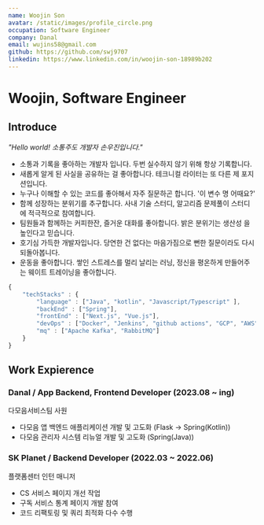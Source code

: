 ```yaml
---
name: Woojin Son
avatar: /static/images/profile_circle.png
occupation: Software Engineer
company: Danal
email: wujins58@gmail.com
github: https://github.com/swj9707
linkedin: https://www.linkedin.com/in/woojin-son-18989b202
---
```


# Woojin, Software Engineer

## Introduce

_"Hello world! 소통주도 개발자 손우진입니다."_

- 소통과 기록을 좋아하는 개발자 입니다. 두번 실수하지 않기 위해 항상 기록합니다.
- 새롭게 알게 된 사실을 공유하는 걸 좋아합니다. 테크니컬 라이터는 또 다른 제 포지션입니다.
- 누구나 이해할 수 있는 코드를 좋아해서 자주 질문하곤 합니다. '이 변수 명 어때요?'
- 함께 성장하는 분위기를 추구합니다. 사내 기술 스터디, 알고리즘 문제풀이 스터디에 적극적으로
  참여합니다.
- 팀원들과 함께하는 커피한잔, 즐거운 대화를 좋아합니다. 밝은 분위기는 생산성 을 높인다고
  믿습니다.
- 호기심 가득한 개발자입니다. 당연한 건 없다는 마음가짐으로 뻔한 질문이라도 다시
  되돌아봅니다.
- 운동을 좋아합니다. 쌓인 스트레스를 멀리 날리는 러닝, 정신을 평온하게 만들어주는 웨이트
  트레이닝을 좋아합니다.

```javascript
{
    "techStacks" : {
        "language" : ["Java", "kotlin", "Javascript/Typescript" ],
        "backEnd" : ["Spring"],
        "frontEnd" : ["Next.js", "Vue.js"],
        "devOps" : ["Docker", "Jenkins", "github actions", "GCP", "AWS"],
        "mq" : ["Apache Kafka", "RabbitMQ"]
    }
}
```

## Work Expierence

### Danal / App Backend, Frontend Developer (2023.08 ~ ing)

다모음서비스팀 사원

- 다모음 앱 백엔드 애플리케이션 개발 및 고도화 (Flask -> Spring(Kotlin))
- 다모음 관리자 시스템 리뉴얼 개발 및 고도화 (Spring(Java))

### SK Planet / Backend Developer (2022.03 ~ 2022.06)

플랫폼센터 인턴 매니저

- CS 서비스 페이지 개선 작업
- 구독 서비스 통계 페이지 개발 참여
- 코드 리팩토링 및 쿼리 최적화 다수 수행
